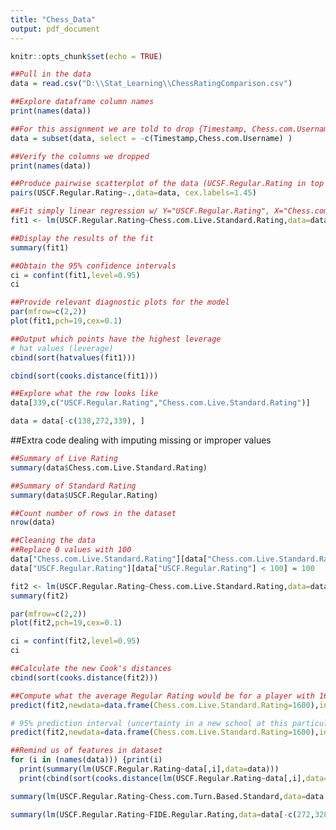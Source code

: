 ```yaml
---
title: "Chess_Data"
output: pdf_document
---
```


```r
knitr::opts_chunk$set(echo = TRUE)
```

```r
##Pull in the data
data = read.csv("D:\\Stat_Learning\\ChessRatingComparison.csv")
```


```r
##Explore dataframe column names
print(names(data))

##For this assignment we are told to drop {Timestamp, Chess.com.Username}
data = subset(data, select = -c(Timestamp,Chess.com.Username) )

##Verify the columns we dropped
print(names(data))
```

```r
##Produce pairwise scatterplot of the data (UCSF.Regular.Rating in top row)
pairs(USCF.Regular.Rating~.,data=data, cex.labels=1.45)
```

```r
##Fit simply linear regression w/ Y="USCF.Regular.Rating", X="Chess.com.Live.Standard.Rating"
fit1 <- lm(USCF.Regular.Rating~Chess.com.Live.Standard.Rating,data=data)

##Display the results of the fit
summary(fit1)
```

```r
##Obtain the 95% confidence intervals
ci = confint(fit1,level=0.95)
ci
```

```r
##Provide relevant diagnostic plots for the model
par(mfrow=c(2,2))
plot(fit1,pch=19,cex=0.1)
```

```r
##Output which points have the highest leverage
# hat values (leverage)
cbind(sort(hatvalues(fit1)))
```

```r
cbind(sort(cooks.distance(fit1)))
```

```r
##Explore what the row looks like
data[339,c("USCF.Regular.Rating","Chess.com.Live.Standard.Rating")]
```

```r
data = data[-c(138,272,339), ]
```
##Extra code dealing with imputing missing or improper values
```r
##Summary of Live Rating
summary(data$Chess.com.Live.Standard.Rating)
```

```r
##Summary of Standard Rating
summary(data$USCF.Regular.Rating)
```

```r
##Count number of rows in the dataset
nrow(data)
```

```r
##Cleaning the data
##Replace 0 values with 100
data["Chess.com.Live.Standard.Rating"][data["Chess.com.Live.Standard.Rating"] < 100] = 100
data["USCF.Regular.Rating"][data["USCF.Regular.Rating"] < 100] = 100
```

```r
fit2 <- lm(USCF.Regular.Rating~Chess.com.Live.Standard.Rating,data=data)
summary(fit2)
```

```r
par(mfrow=c(2,2))
plot(fit2,pch=19,cex=0.1)
```

```r
ci = confint(fit2,level=0.95)
ci
```

```r
##Calculate the new Cook's distances
cbind(sort(cooks.distance(fit2)))
```

```r
##Compute what the average Regular Rating would be for a player with 1600 value
predict(fit2,newdata=data.frame(Chess.com.Live.Standard.Rating=1600),interval="confidence")
```

```r
# 95% prediction interval (uncertainty in a new school at this particular covariate)
predict(fit2,newdata=data.frame(Chess.com.Live.Standard.Rating=1600),interval="prediction")
```

```r
##Remind us of features in dataset
for (i in (names(data))) {print(i)
  print(summary(lm(USCF.Regular.Rating~data[,i],data=data)))
  print(cbind(sort(cooks.distance(lm(USCF.Regular.Rating~data[,i],data=data)))))}
```

```r
summary(lm(USCF.Regular.Rating~Chess.com.Turn.Based.Standard,data=data[-c(272),]))
```

```r
summary(lm(USCF.Regular.Rating~FIDE.Regular.Rating,data=data[-c(272,328,304),]))
```




